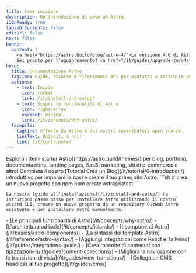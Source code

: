 ```yaml
---
title: Come iniziare  
description: Un'introduzione di base ad Astro.
i18nReady: true
tableOfContents: false
editUrl: false
next: false
banner: 
  content: |
    <a href="https://astro.build/blog/astro-4/">La versione 4.0 di Astro è qui!</a>
    Sei pronto per l'aggiornamento? <a href="/it/guides/upgrade-to/v4/">Leggi la nostra guida all'aggiornamento</a>.
hero:
  title: Documentazione Astro
  tagline: Guide, risorse e riferimenti API per aiutarti a costruire con Astro.
  actions:
    - text: Inizia
      icon: rocket
      link: /it/install-and-setup/
    - text: Scopri le funzionalità di Astro
      icon: right-arrow
      variant: minimal
      link: /it/concepts/why-astro/
  facepile:
    tagline: Offerto da Astro e dai nostri contributori open source.
    linkText: Unisciti a noi! 
    link: /it/contribute/
---
```



<CardGrid>
  <Card title="Cosa costruirai con Astro?" icon="laptop">
    Esplora i [temi starter Astro](https://astro.build/themes/) per blog, portfolio, documentazione, landing pages, SaaS, marketing, siti di e-commerce e altro!
  </Card>

  <Card title="Fai un tour guidato" icon="star">
    Completa il nostro [Tutorial Crea un Blog](/it/tutorial/0-introduction/) introduttivo per imparare le basi e creare il tuo primo sito Astro.
  </Card>

  <SplitCard title="Inizia un nuovo progetto" icon="rocket">
    ```sh
    # crea un nuovo progetto con npm  
    npm create astro@latest
    ```
    
    La nostra [guida all'installazione](/it/install-and-setup/) ha istruzioni passo passo per installare Astro utilizzando il nostro wizard CLI, creare un nuovo progetto da un repository GitHub Astro esistente e per installare Astro manualmente.
  </SplitCard>

  <ListCard title="Impara" icon="open-book">
    - [Le principali funzionalità di Astro](/it/concepts/why-astro/)
    - [L'architettura ad isole](/it/concepts/islands/) 
    - [I componenti Astro](/it/basics/astro-components/)
    - [La sintassi dei template Astro](/it/reference/astro-syntax/)
  </ListCard>

  <ListCard title="Espandi" icon="puzzle">
    - [Aggiungi integrazioni come React e Tailwind](/it/guides/integrations-guide/)
    - [Crea raccolte di contenuti con tipizzazione](/it/guides/content-collections/)
    - [Migliora la navigazione con le transizioni di vista](/it/guides/view-transitions/)
    - [Collega un CMS headless al tuo progetto](/it/guides/cms/)
  </ListCard>
</CardGrid>

<Discord title="Hai una domanda o vuoi partecipare?" cta="Unisciti al nostro Discord"/>
